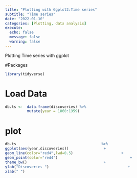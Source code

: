 ```yaml
---
title: "Plotting with Ggplot2:Time series"
subtitle: "Time series"
date: "2022-01-10"
categories: [Plotting, data analysis]
execute:
  echo: false
  message: false
  warning: false
---
```


Plotting Time series with ggplot

#Packages

```r

library(tidyverse)

```

# Load Data

```r

db.ts <-  data.frame(discoveries) %>% 
          mutate(year = 1860:1959)

```

# plot

```r

db.ts                                       %>% 
ggplot(aes(year,discoveries))                +
geom_line(color="red4",lwd=0.5)                      +
geom_point(color="red4")                                 + 
theme_bw()                                   +
ylab("Discoveries ")                                    +
xlab(" ")

```
